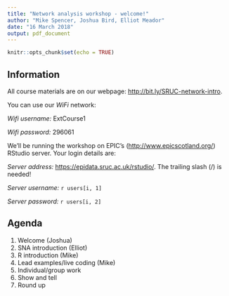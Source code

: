 ```yaml
---
title: "Network analysis workshop - welcome!"
author: "Mike Spencer, Joshua Bird, Elliot Meador"
date: "16 March 2018"
output: pdf_document
---
```


```r
knitr::opts_chunk$set(echo = TRUE)
```



## Information

All course materials are on our webpage: <http://bit.ly/SRUC-network-intro>.

You can use our *WiFi* network:

*Wifi username:* ExtCourse1

*Wifi password:* 296061

We'll be running the workshop on EPIC's (<http://www.epicscotland.org/>) RStudio server. Your login details are:

*Server address:* <https://epidata.sruc.ac.uk/rstudio/>. The trailing slash (/) is needed!

*Server username:* `r users[i, 1]`

*Server password:* `r users[i, 2]`

## Agenda

1. Welcome (Joshua)
2. SNA introduction (Elliot)
3. R introduction (Mike)
4. Lead examples/live coding (Mike)
5. Individual/group work
6. Show and tell
7. Round up
